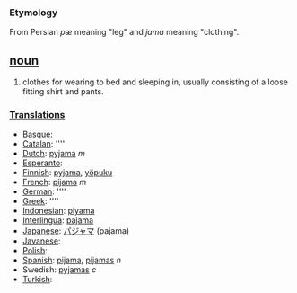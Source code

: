 === Etymology ===
From Persian ''p&aelig;'' meaning "leg" and ''jama'' meaning "clothing".

== [[noun]] ==
#clothes for wearing to bed and sleeping in, usually consisting of a loose fitting shirt and pants.

===[[Translation]]s===
*[[Basque]]: [[]]
*[[Catalan]]: [[]] ''''
*[[Dutch]]: [[pyjama]] ''m''
*[[Esperanto]]: [[]]
*[[Finnish]]: [[pyjama]], [[yöpuku]]
*[[French]]: [[pijama]] ''m''
*[[German]]: [[]] ''''
*[[Greek]]: [[]] ''''
*[[Indonesian]]: [[piyama]]
*[[Interlingua]]: [[pajama]]
*[[Japanese]]: [[パジャマ]] (pajama)
*[[Javanese]]: [[]]
*[[Polish]]: [[]]
*[[Spanish]]: [[pijama]], [[pijamas]] ''n''
*Swedish: [[pyjamas]] ''c''
*[[Turkish]]: [[]]